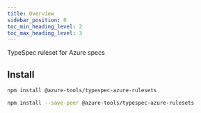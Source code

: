 ```yaml
---
title: Overview
sidebar_position: 0
toc_min_heading_level: 2
toc_max_heading_level: 3
---
```



TypeSpec ruleset for Azure specs

## Install

<Tabs>
<TabItem  label="In a spec" default>

```bash
npm install @azure-tools/typespec-azure-rulesets
```

</TabItem>
<TabItem  label="In a library" default>

```bash
npm install --save-peer @azure-tools/typespec-azure-rulesets
```

</TabItem>
</Tabs>
